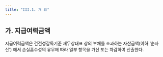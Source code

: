 ```yaml
---
title: "III.1. 개 요"
---
```


## 가. 지급여력금액
지급여력금액은 건전성감독기준 재무상태표 상의 부채를 초과하는 자산금액(이하 ‘순자산’) 에서 손실흡수성의 유무에 따라 일부 항목을 가산 또는 차감하여 산출한다.
